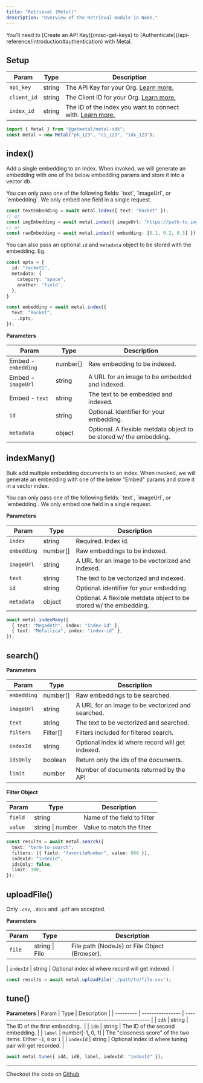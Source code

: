 ```yaml
---
title: "Retrieval (Metal)"
description: "Overview of the Retrieval module in Node."
---
```


<Note>
  You'll need to [Create an API Key](/misc-get-keys) to [Authenticate](/api-reference/introduction#authentication) with Metal.
</Note>

## Setup

| Param      | Type   | Description                                             |
| ---------- | ------ | ------------------------------------------------------- |
| `api_key`   | string | The API Key for your Org. [Learn more.](/misc-get-keys)  |
| `client_id` | string | The Client ID for your Org. [Learn more.](/misc-get-keys) |
| `index_id`  | string | The ID of the index you want to connect with. [Learn more.](/misc-create-index)             |

```ts
import { Metal } from "@getmetal/metal-sdk";
const metal = new Metal("pk_123", "ci_123", "idx_123");
```

## index()

Add a single embedding to an index.  When invoked, we will generate an embedding with one of the below embedding params and store it into a vector db.

<Note>
You can only pass one of the following fields: `text`, `imageUrl`, or `embedding`. We only embed one field in a single request.
</Note>

```ts
const textEmbedding = await metal.index({ text: "Rocket" });
// or
const imgEmbedding = await metal.index({ imageUrl: "https://path-to.img" });
// or
const rawEmbedding = await metal.index({ embedding: [0.1, 0.2, 0.3] });
```


You can also pass an optional `id` and `metadata` object to be stored with the embedding. Eg.

```ts
const opts = {
  id: "rocket1",
  metadata: {
    category: "space",
    another: 'field',
  },
}

const embedding = await metal.index({
  text: "Rocket",
  ...opts,
});
```


**Parameters**

| Param       | Type     | Description                                                            |
| ----------- | -------- | ---------------------------------------------------------------------- |
| Embed - `embedding` | number[] | Raw embedding to be indexed.                                          |
| Embed - `imageUrl`  | string   | A URL for an image to be embedded and indexed.                       |
| Embed - `text`      | string   | The text to be embedded and indexed.                                 |
| `id`        | string   | Optional. Identifier for your embedding.                                |
| `metadata`  | object   | Optional. A flexible metdata object to be stored w/ the embedding.               |


## indexMany()

Bulk add multiple embedding documents to an index. When invoked, we will generate an embedding with one of the below "Embed" params and store it in a vector index.

<Note>
You can only pass one of the following fields: `text`, `imageUrl`, or `embedding`. We only embed one field in a single request.
</Note>

**Parameters**

| Param       | Type     | Description                                                            |
| ----------- | -------- | ---------------------------------------------------------------------- |
| `index`     | string   | Required. Index id.                                                     |
| `embedding` | number[] | Raw embeddings to be indexed.                                          |
| `imageUrl`  | string   | A URL for an image to be vectorized and indexed.                       |
| `text`      | string   | The text to be vectorized and indexed.                                 |
| `id`        | string   | Optional. identifier for your embedding.                                |
| `metadata`  | object   | Optional. A flexible metdata object to be stored w/ the embedding.               |

```typescript
await metal.indexMany([
  { text: "Megadeth", index: "index-id" },
  { text: "Metallica", index: "index-id" },
]);
```

## search()

**Parameters**

| Param       | Type     | Description                                       |
| ----------- | -------- | ------------------------------------------------- |
| `embedding` | number[] | Raw embeddings to be searched.                    |
| `imageUrl`  | string   | A URL for an image to be vectorized and searched. |
| `text`      | string   | The text to be vectorized and searched.           |
| `filters`   | Filter[] | Filters included for filtered search.             |
| `indexId`   | string   | Optional index id where record will get indexed.  |
| `idsOnly`   | boolean  | Return only the ids of the documents.             |
| `limit`     | number   | Number of documents returned by the API           |

**Filter Object**

| Param   | Type             | Description                 |
| ------- | ---------------- | --------------------------- |
| `field` | string           | Name of the field to filter |
| `value` | string \| number | Value to match the filter   |

```typescript
const results = await metal.search({
  text: "term-to-search",
  filters: [{ field: "favoriteNumber", value: 666 }],
  indexId: "indexId",
  idsOnly: false,
  limit: 100,
});
```

## uploadFile()

Only `.csv`, `.docx` and `.pdf` are accepted.

**Parameters**

| Param       | Type     | Description                                       |
| ----------- | -------- | ------------------------------------------------- |
| `file`      | string \| File   | File path (NodeJs) or File Object (Browser).             |

| `indexId`   | string   | Optional index id where record will get indexed.  |


```typescript
const results = await metal.uploadFile('./path/to/file.csv');
```

## tune()

**Parameters**
| Param     | Type             | Description                                                     |
| --------- | ---------------- | --------------------------------------------------------------- |
| `idA`     | string           | The ID of the first embedding..                                 |
| `idB`     | string           | The ID of the second embedding.                                 |
| `label`   | number[-1, 0, 1] | The "closeness score" of the two items. Either `-1`, `0` or `1` |
| `indexId` | string           | Optional index id where tuning pair will get recorded.          |

```typescript
await metal.tune({ idA, idB, label, indexId: "indexId" });
```

---

Checkout the code on [Github](https://github.com/getmetal/metal-ts)
